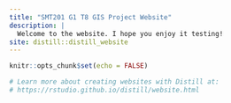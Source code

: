 ```yaml
---
title: "SMT201 G1 T8 GIS Project Website"
description: |
  Welcome to the website. I hope you enjoy it testing!
site: distill::distill_website
---
```


```r
knitr::opts_chunk$set(echo = FALSE)

# Learn more about creating websites with Distill at:
# https://rstudio.github.io/distill/website.html

```

